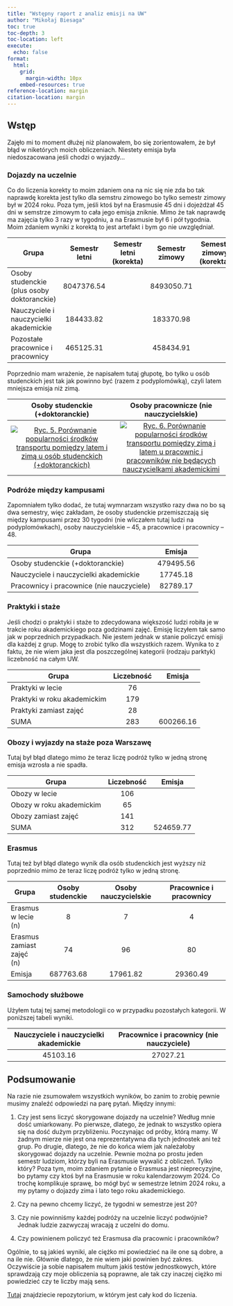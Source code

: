 ```yaml
---
title: "Wstępny raport z analiz emisji na UW"
author: "Mikołaj Biesaga"
toc: true
toc-depth: 3
toc-location: left
execute:
  echo: false
format:
  html:
    grid:
      margin-width: 10px
    embed-resources: true
reference-location: margin
citation-location: margin
---
```


## Wstęp

Zajęło mi to moment dłużej niż planowałem, bo się zorientowałem, że był błąd w
niketórych moich obliczeniach. Niestety emisja była niedoszacowana jeśli chodzi
o wyjazdy...

### Dojazdy na uczelnie

Co do liczenia korekty to moim zdaniem ona na nic się nie zda bo tak naprawdę
korekta jest tylko dla semstru zimowego bo tylko semestr zimowy był w 2024 roku.
Poza tym, jeśli ktoś był na Erasmusie 45 dni i dojeżdżał 45 dni w semstrze 
zimowym to cała jego emisja zniknie. Mimo że tak naprawdę ma zajęcia tylko 3
razy w tygodniu, a na Erasmusie był 6 i pół tygodnia. Moim zdaniem wyniki z
korektą to jest artefakt i bym go nie uwzględniał.

Grupa | Semestr letni | Semestr letni (korekta) | Semestr zimowy | Semestr zimowy (korekta)
------|:-------------:|:-----------------------:|:--------------:|:------------:
Osoby studenckie (plus osoby doktoranckie) | 8047376.54 | | 8493050.71 |
Nauczyciele i nauczycielki akademickie | 184433.82 | | 183370.98 |
Pozostałe pracownice i pracownicy | 465125.31 | | 458434.91 |

Poprzednio mam wrażenie, że napisałem tutaj głupotę, bo tylko u osób studenckich
jest tak jak powinno być (razem z podyplomówką), czyli latem mniejsza emisja
niż zimą.

Osoby studenckie (+doktoranckie) | Osoby pracownicze (nie nauczycielskie)  
:-------------------------:|:-------------------------:
[![**Ryc. 5.** Porównanie popularności środków transportu pomiędzy latem i zimą u osób studenckich (+doktoranckich)](../png/students-transport-dominant-compare.png)](5)  |  [![**Ryc. 6.** Porównanie popularności środków transportu pomiędzy zimą i latem u pracownic i pracowników nie będących nauczycielkami akademickimi](../png/non-teachers-transport-dominant-compare.png)](6)

### Podróże między kampusami

Zapomniałem tylko dodać, że tutaj wymnarzam wszystko razy dwa no bo są dwa 
semestry, więc zakładam, że osoby studenckie przemiszczają się między kampusami
przez 30 tygodni (nie wliczałem tutaj ludzi na podyplomówkach), osoby
nauczycielskie -- 45, a pracownice i pracownicy -- 48.

Grupa | Emisja
------|:-----:
Osoby studenckie (+doktoranckie) | 479495.56
Nauczyciele i nauczycielki akademickie | 17745.18
Pracownicy i pracownice (nie nauczyciele) | 82789.17

### Praktyki i staże

Jeśli chodzi o praktyki i staże to zdecydowana większość ludzi robiła je w
trakcie roku akademickiego poza godzinami zajęć. Emisję liczyłem tak samo jak w
poprzednich przypadkach. Nie jestem jednak w stanie policzyć emisji dla każdej z
grup. Mogę to zrobić tylko dla wszystkich razem. Wynika to z faktu, że nie wiem
jaka jest dla poszczególnej kategorii (rodzaju parktyk) liczebność na całym UW.

Grupa | Liczebność | Emisja
------|:----------:|:------:
Praktyki w lecie | 76|
Praktyki w roku akademickim | 179 |
Praktyki zamiast zajęć | 28 |
SUMA | 283 | 600266.16

### Obozy i wyjazdy na staże poza Warszawę

Tutaj był błąd dlatego mimo że teraz liczę podróż tylko w jedną stronę emisja
wzrosła a nie spadła.

Grupa | Liczebność | Emisja
------|:----------:|:------:
Obozy w lecie | 106 |
Obozy w roku akademickim | 65 |
Obozy zamiast zajęć | 141 |
SUMA | 312 | 524659.77

### Erasmus

Tutaj też był błąd dlatego wynik dla osób studenckich jest wyższy niż poprzednio
mimo że teraz liczę podróż tylko w jedną stronę.

Grupa | Osoby studenckie | Osoby nauczycielskie | Pracownice i pracownicy 
------|:----------------:|:--------------------:|:-----------------------:
Erasmus w lecie (n) | 8 | 7 | 4
Erasmus zamiast zajęć (n) | 74 | 96 | 80
Emisja | 687763.68 | 17961.82 | 29360.49

### Samochody służbowe

Użyłem tutaj tej samej metodologii co w przypadku pozostałych kategorii. W 
poniższej tabeli wyniki.

Nauczyciele i nauczycielki akademickie | Pracownice i pracownicy (nie nauczyciele)
:------------------------------------:|:----------------------------------------:
45103.16 | 27027.21

## Podsumowanie

Na razie nie zsumowałem wszystkich wyników, bo zanim to zrobię pewnie musimy
znaleźć odpowiedzi na parę pytań. Między innymi:

1. Czy jest sens liczyć skorygowane dojazdy na uczelnie? Według mnie dość
umiarkowany. Po pierwsze, dlatego, że jednak to wszystko opiera się na dość dużym
przybliżeniu. Poczynając od próby, którą mamy. W żadnym mierze nie jest ona
reprezentatywna dla tych jednostek ani też grup. Po drugie, dlatego, że nie do
końca wiem jak należałoby skorygować dojazdy na uczelnie. Pewnie można po prostu
jeden semestr ludziom, którzy byli na Erasmusie wywalić z obliczeń. Tylko który?
Poza tym, moim zdaniem pytanie o Erasmusa jest nieprecyzyjne, bo pytamy czy ktoś
był na Erasmusie w roku kalendarzowym 2024. Co trochę komplikuje sprawę, bo mógł
być w semestrze letnim 2024 roku, a my pytamy o dojazdy zima i lato tego roku
akademickiego.

2. Czy na pewno chcemy liczyć, że tygodni w semestrze jest 20?

3. Czy nie powinniśmy każdej podróży na uczelnie liczyć podwójnie? Jednak
ludzie zazwyczaj wracają z uczelni do domu.

4. Czy powinienem policzyć też Erasmusa dla pracownic i pracowników?

Ogólnie, to są jakieś wyniki, ale ciężko mi powiedzieć na ile one są dobre, a na
ile nie. Głównie dlatego, że nie wiem jaki powinien być zakres. Oczywiście ja
sobie napisałem multum jakiś testów jednostkowych, które sprawdzają czy moje
obliczenia są poprawne, ale tak czy inaczej ciężko mi powiedzieć czy te liczby
mają sens.

[Tutaj](https://github.com/MikoBie/pejk) znajdziecie repozytorium, w którym jest
cały kod do liczenia.